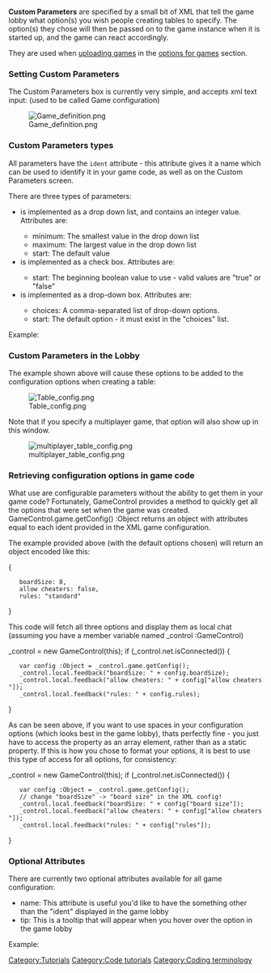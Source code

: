 '''Custom Parameters''' are specified by a small bit of XML that tell the game lobby what option(s) you wish people creating tables to specify.  The option(s) they chose will then be passed on to the game instance when it is started up, and the game can react accordingly.

They are used when [[uploading games]] in the [[options for games]] section.

=== Setting Custom Parameters ===

The Custom Parameters box is currently very simple, and accepts xml text input: (used to be called Game configuration)

[[Image:Game_definition.png]]

=== Custom Parameters types ===

All parameters have the <code>ident</code> attribute - this attribute gives it a name which can be used to identify it in your game code, as well as on the Custom Parameters screen.

There are three types of parameters:
* <code><range></code> is implemented as a drop down list, and contains an integer value.  Attributes are:
** minimum: The smallest value in the drop down list
** maximum: The largest value in the drop down list
** start: The default value
* <code><toggle></code> is implemented as a check box.  Attributes are:
** start: The beginning boolean value to use - valid values are "true" or "false"
* <code><choice></code> is implemented as a drop-down box.  Attributes are:
** choices: A comma-separated list of drop-down options.
** start: The default option - it must exist in the "choices" list.

Example:
<actionscript>
<range ident="boardSize" minimum="4" maximum="16" start="12"/>
<toggle ident="allow cheaters" start="false"/>
<choice ident="rules" choices="standard,wacky,super wacky" start="standard"/>
</actionscript>

=== Custom Parameters in the Lobby ===

The example shown above will cause these options to be added to the configuration options when creating a table:

[[Image:Table_config.png]]

Note that if you specify a multiplayer game, that option will also show up in this window.

[[Image:multiplayer_table_config.png]]

=== Retrieving configuration options in game code ===

What use are configurable parameters without the ability to get them in your game code? Fortunately, GameControl provides a method to quickly get all the options that were set when the game was created.  GameControl.game.getConfig() :Object returns an object with attributes equal to each ident provided in the XML game configuration.

The example provided above (with the default options chosen) will return an object encoded like this:

<actionscript>
{ 
    boardSize: 8,
    allow cheaters: false,
    rules: "standard"
}
</actionscript>

This code will fetch all three options and display them as local chat (assuming you have a member variable named _control :GameControl)

<actionscript>
_control = new GameControl(this);
if (_control.net.isConnected()) {
    var config :Object = _control.game.getConfig();
    _control.local.feedback("boardSize: " + config.boardSize);
    _control.local.feedback("allow cheaters: " + config["allow cheaters"]);
    _control.local.feedback("rules: " + config.rules);
}
</actionscript>

As can be seen above, if you want to use spaces in your configuration options (which looks best in the game lobby), thats perfectly fine - you just have to access the property as an array element, rather than as a static property.  If this is how you chose to format your options, it is best to use this type of access for all options, for consistency: 

<actionscript>
_control = new GameControl(this);
if (_control.net.isConnected()) {
    var config :Object = _control.game.getConfig();
    // change "boardSize" -> "board size" in the XML config!
    _control.local.feedback("boardSize: " + config["board size"]); 
    _control.local.feedback("allow cheaters: " + config["allow cheaters"]);
    _control.local.feedback("rules: " + config["rules"]);
}
</actionscript>

=== Optional Attributes ===

There are currently two optional attributes available for all game configuration:

* name: This attribute is useful you'd like to have the something other than the "ident" displayed in the game lobby
* tip: This is a tooltip that will appear when you hover over the option in the game lobby

Example:

<actionscript>
<range ident="boardsize" minimum="4" maximum="8" start="6"
    name="Board size" tip="Sets the size of the board"/>
</actionscript>

[[Category:Tutorials]][[Category:Code tutorials]][[Category:Coding terminology]]